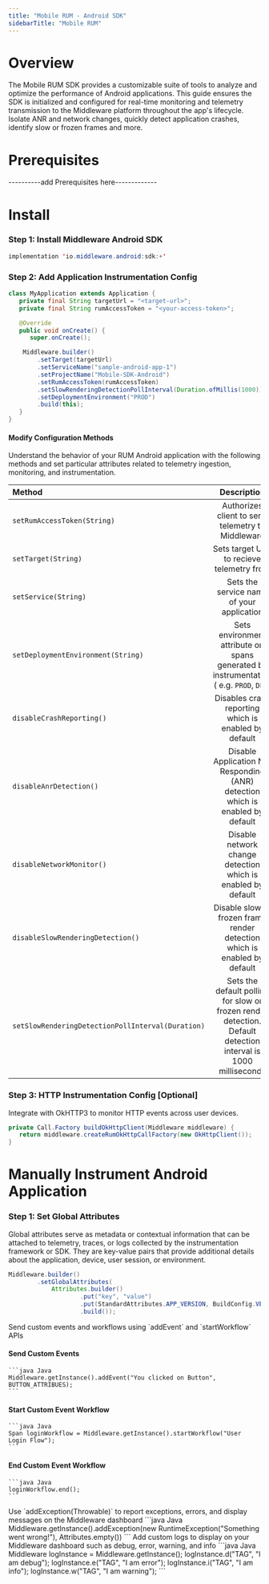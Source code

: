 ```yaml
---
title: "Mobile RUM - Android SDK"
sidebarTitle: "Mobile RUM"
---
```


# Overview
The Mobile RUM SDK provides a customizable suite of tools to analyze and optimize the performance of Android applications. This guide ensures the SDK is initialized and configured for real-time monitoring and telemetry transmission to the Middleware platform throughout the app's lifecycle. Isolate ANR and network changes, quickly detect application crashes, identify slow or frozen frames and more.

# Prerequisites

----------add Prerequisites here-------------

# Install

### Step 1: Install Middleware Android SDK

```java Java
implementation 'io.middleware.android:sdk:+'
```

### Step 2: Add Application Instrumentation Config

```Java Java
class MyApplication extends Application {
   private final String targetUrl = "<target-url>";
   private final String rumAccessToken = "<your-access-token>";

   @Override
   public void onCreate() {
      super.onCreate();

    Middleware.builder()
        .setTarget(targetUrl)
        .setServiceName("sample-android-app-1")
        .setProjectName("Mobile-SDK-Android")
        .setRumAccessToken(rumAccessToken)
        .setSlowRenderingDetectionPollInterval(Duration.ofMillis(1000))
        .setDeploymentEnvironment("PROD")
        .build(this);
   }
}
```

#### Modify Configuration Methods

Understand the behavior of your RUM Android application with the following methods and set particular attributes related to telemetry ingestion, monitoring, and instrumentation.

| Method | Description |
| :---- |  :--------: | 
| `setRumAccessToken(String)` | Authorizes client to send telemetry to Middleware |
| `setTarget(String)` | Sets target URL to recieve telemetry from |
| `setService(String)` | Sets the service name of your application |
| `setDeploymentEnvironment(String)` | Sets environment attribute on spans generated by instrumentation ( e.g. `PROD`, `DEV`) |
| `disableCrashReporting()` | Disables crash reporting which is enabled by default |
| `disableAnrDetection()` | Disable Application Not Responding (ANR) detection which is enabled by default |
| `disableNetworkMonitor()` | Disable network change detection which is enabled by default |
| `disableSlowRenderingDetection()` | Disable slow or frozen frame render detection which is enabled by default |
| `setSlowRenderingDetectionPollInterval(Duration)` | Sets the default polling for slow or frozen render detection. Default detection interval is 1000 milliseconds |



### Step 3: HTTP Instrumentation Config [Optional]

Integrate with OkHTTP3 to monitor HTTP events across user devices.

```java OkHTTP3
private Call.Factory buildOkHttpClient(Middleware middleware) {
   return middleware.createRumOkHttpCallFactory(new OkHttpClient());
}
```

# Manually Instrument Android Application

### Step 1: Set Global Attributes

Global attributes serve as metadata or contextual information that can be attached to telemetry, traces, or logs collected by the instrumentation framework or SDK. They are key-value pairs that provide additional details about the application, device, user session, or environment.

```java Java
Middleware.builder()
        .setGlobalAttributes(
            Attributes.builder()
                    .put("key", "value")
                    .put(StandardAttributes.APP_VERSION, BuildConfig.VERSION_NAME)
                    .build());
```

<Accordion title="Send Custom Events">
  Send custom events and workflows using `addEvent` and `startWorkflow` APIs

  #### Send Custom Events
    ```java Java
    Middleware.getInstance().addEvent("You clicked on Button", BUTTON_ATTRIBUES);
    ```

  #### Start Custom Event Workflow
    ```java Java
    Span loginWorkflow = Middleware.getInstance().startWorkflow("User Login Flow");
    ```

  #### End Custom Event Workflow
    ```java Java
    loginWorkflow.end();
    ```

</Accordion>

<Accordion title="Configure Error Reporting">
  Use `addException(Throwable)` to report exceptions, errors, and display messages on the Middleware dashboard
  ```java Java
  Middleware.getInstance().addException(new RuntimeException("Something went wrong!"), Attributes.empty())
  ```
</Accordion>

<Accordion title="Create Custom Logs">
  Add custom logs to display on your Middleware dashboard such as debug, error, warning, and info 
  ```java Java
  Middleware logInstance = Middleware.getInstance();
  logInstance.d("TAG", "I am debug");
  logInstance.e("TAG", "I am error");
  logInstance.i("TAG", "I am info");
  logInstance.w("TAG", "I am warning");
  ```
  
</Accordion>
